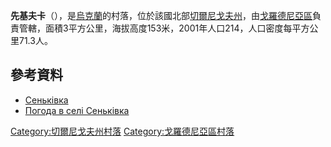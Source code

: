 {{coord|52|5|18|N|31|46|40|E|scale:30000|display=title}}

'''先基夫卡'''（{{lang-uk|Сеньківка}}），是[[烏克蘭|烏克蘭]]的村落，位於該國北部[[切爾尼戈夫州|切爾尼戈夫州]]，由[[戈羅德尼亞區|戈羅德尼亞區]]負責管轄，面積3平方公里，海拔高度153米，2001年人口214，人口密度每平方公里71.3人。

==參考資料==
*[http://gska2.rada.gov.ua/pls/z7502/A005?rdat1=28.01.2010&rf7571=39900 Сеньківка]{{dead link|date=2017年11月 |bot=InternetArchiveBot |fix-attempted=yes }}
* [http://weather.in.ua/ua/chernigovskaja/23632 Погода в селі Сеньківка]{{Wayback|url=http://weather.in.ua/ua/chernigovskaja/23632 |date=20111220104307 }}

[[Category:切爾尼戈夫州村落|Category:切爾尼戈夫州村落]]
[[Category:戈羅德尼亞區村落|Category:戈羅德尼亞區村落]]


{{Chernihiv-geo-stub}}